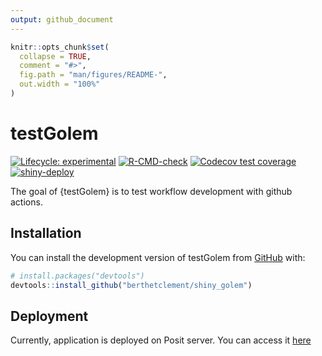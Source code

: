 ```yaml
---
output: github_document
---
```


<!-- README.md is generated from README.Rmd. Please edit that file -->

```r
knitr::opts_chunk$set(
  collapse = TRUE,
  comment = "#>",
  fig.path = "man/figures/README-",
  out.width = "100%"
)
```

# testGolem

<!-- badges: start -->
[![Lifecycle: experimental](https://img.shields.io/badge/lifecycle-experimental-orange.svg)](https://lifecycle.r-lib.org/articles/stages.html#experimental)
[![R-CMD-check](https://github.com/berthetclement/shiny_golem/actions/workflows/R-CMD-check.yaml/badge.svg)](https://github.com/berthetclement/shiny_golem/actions/workflows/R-CMD-check.yaml)
[![Codecov test coverage](https://codecov.io/gh/berthetclement/shiny_golem/graph/badge.svg)](https://app.codecov.io/gh/berthetclement/shiny_golem)
[![shiny-deploy](https://github.com/berthetclement/shiny_golem/actions/workflows/shiny-deploy.yml/badge.svg)](https://github.com/berthetclement/shiny_golem/actions/workflows/shiny-deploy.yml)
<!-- badges: end -->

The goal of {testGolem} is to test workflow development with github actions.

## Installation

You can install the development version of testGolem from [GitHub](https://github.com/) with:

``` r
# install.packages("devtools")
devtools::install_github("berthetclement/shiny_golem")
```

## Deployment

Currently, application is deployed on Posit server. You can access it [here](https://devappcbe.shinyapps.io/testGolem/)
